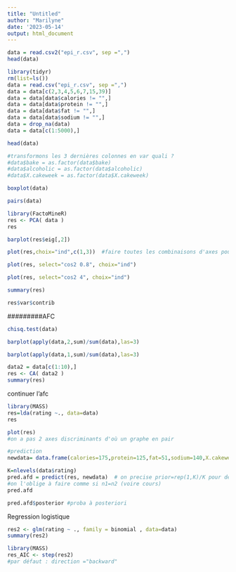 ```yaml
---
title: "Untitled"
author: "Marilyne"
date: '2023-05-14'
output: html_document
---
```




```r
data = read.csv2("epi_r.csv", sep =",")
head(data)

```

```r
library(tidyr)
rm(list=ls())
data = read.csv("epi_r.csv", sep =",")
data = data[c(2,3,4,5,6,7,15,39)]
data = data[data$calories != "",]
data = data[data$protein != "",]
data = data[data$fat != "",]
data = data[data$sodium != "",]
data = drop_na(data)
data = data[c(1:5000),]

```
```r
head(data)
```
```r
#transformons les 3 dernières colonnes en var quali ?
#data$bake = as.factor(data$bake)
#data$alcoholic = as.factor(data$alcoholic)
#data$X.cakeweek = as.factor(data$X.cakeweek)

```


```r
boxplot(data)
```
```r
pairs(data)
```

```r
library(FactoMineR)
res <- PCA( data )
res
```
```r
barplot(res$eig[,2])
```
```r
plot(res,choix="ind",c(1,3))  #faire toutes les combinaisons d'axes pour voir la représentation
```

```r
plot(res, select="cos2 0.8", choix="ind")
```
```r
plot(res, select="cos2 4", choix="ind")
```

```r
summary(res)
```
```r
res$var$contrib
```


#########AFC
```r
chisq.test(data)
```
```r
barplot(apply(data,2,sum)/sum(data),las=3)
```
```r
barplot(apply(data,1,sum)/sum(data),las=3)
```
```r
data2 = data[c(1:10),]
res <- CA( data2 )
summary(res)
```
continuer l'afc

```r
library(MASS)
res=lda(rating ~., data=data)
res
```
```r
plot(res)
#on a pas 2 axes discriminants d'où un graphe en pair
```

```r
#prediction
newdata= data.frame(calories=175,protein=125,fat=51,sodium=140,X.cakeweek=1,alcoholic=0,bake=1)

K=nlevels(data$rating)
pred.afd = predict(res, newdata)  # on precise prior=rep(1,K)/K pour demander à classer le nouvel individu selon la régle géométrique. Sinon, pas défaut, classe un individi selon la règle du MAP.
#on l'oblige à faire comme si n1=n2 (voire cours)
pred.afd
```


```r
pred.afd$posterior #proba à posteriori
```
Regression logistique
```r
res2 <- glm(rating ~ ., family = binomial , data=data)
summary(res2)
```
```r
library(MASS)
res_AIC <- step(res2)
#par défaut : direction ="backward"
```


